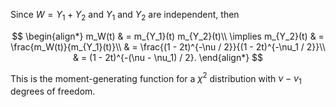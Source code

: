 Since $W = Y_1 + Y_2$ and $Y_1$ and $Y_2$ are independent, then

$$
\begin{align*}
    m_W(t) & = m_{Y_1}(t) m_{Y_2}(t)\\
    \implies m_{Y_2}(t) & = \frac{m_W(t)}{m_{Y_1}(t)}\\
    & = \frac{(1 - 2t)^{-\nu / 2}}{(1 - 2t)^{-\nu_1 / 2}}\\
    & = (1 - 2t)^{-(\nu - \nu_1) / 2}.
\end{align*}
$$

This is the moment-generating function for a $\chi^2$ distribution with $\nu - \nu_1$ degrees of freedom.

